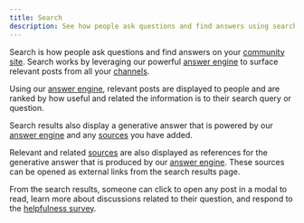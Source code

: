 ```yaml
---
title: Search
description: See how people ask questions and find answers using search
---
```


Search is how people ask questions and find answers on your [community site](/community-site). Search works by leveraging our powerful [answer engine](/answer-engine) to surface relevant posts from all your [channels](/channels).

Using our [answer engine](/answer-engine), relevant posts are displayed to people and are ranked by how useful and related the information is to their search query or question.

Search results also display a generative answer that is powered by our [answer engine](/answer-engine) and any [sources](/sources) you have added.

Relevant and related [sources](/sources) are also displayed as references for the generative answer that is produced by our [answer engine](/answer-engine). These sources can be opened as external links from the search results page.

From the search results, someone can click to open any post in a modal to read, learn more about discussions related to their question, and respond to the [helpfulness survey](/helpfulness-survey).